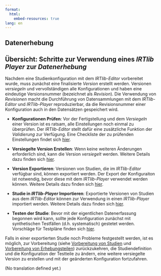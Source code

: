 ```yaml
---
format:
  html:
    embed-resources: true
lang: en    
---
```


::: {.content-visible when-profile="german"}

# Datenerhebung 

## Übersicht: Schritte zur Verwendung eines *IRTlib Player* zur *Datenerhebung*

Nachdem eine Studienkonfiguration mit dem *IRTlib-Editor* vorbereitet wurde, muss zunächst eine finalisierte *Version* erstellt werden. Versionen *versiegeln* und vervollständigen alle Konfigurationen und haben eine eindeutige Versionsnummer (bezeichnet als *Revision*). Die Verwendung von *Revisionen* macht die Durchführung von Datensammlungen mit dem *IRTlib-Editor* und *IRTlib-Player* reproduzierbar, da die Revisionsnummer einer Konfiguration auch in den Datensätzen gespeichert wird.

* **Konfigurationen Prüfen**: Vor der Fertigstellung und dem *Versiegeln* einer Version ist es ratsam, alle Einstellungen noch einmal zu überprüfen. Der *IRTlib-Editor* stellt dafür eine zusätzliche Funktion der *Validierung* zur Verfügung. Eine Checkliste der zu prüfenden Einstellungen findet sich [hier]().

* **Versiegelte Version Erstellen**: Wenn keine weiteren Änderungen erforderlich sind, kann die Version *versiegelt* werden. Weitere Details dazu finden sich [hier]().

* **Version Exportieren**: Versionen von Studien, die im *IRTlib-Editor* verfügbar sind, können exportiert werden. Der Export der Konfiguraiton ist notwendig, bevor diese mit dem *IRTlib-Player* verwendet werden können. Weitere Details dazu finden sich [hier]().

* **Studie in *IRTlib-Player* Importieren**: Exportierte Versionen von Studien aus dem *IRTlib-Editor* können zur Verwendung in einen *IRTlib-Player* importiert werden. Weitere Details dazu finden sich [hier]().

* **Testen der Studie**: Bevor mit der eigentlichen Datenerfassung begonnen wird kann, sollte jede Konfiguration zunächst mit synthetischen Testfällen (d.h. systematisch) gestetet werden. Vorschläge für Testpläne finden sich [hier]().

Falls in einer exportierten Studie noch Probleme festgestellt werden, ist es möglich, zur Vorbereitung (siehe [Vorbereitung von Studien](preparation-studies.qmd) und [Vorbereitung von Erhebungsteilen](preparation-parts.qmd)) zurückzukehren, die Studiendefinition und die Konfiguration der Testteile zu ändern, eine weitere versiegelte Version zu erstellen und mit der geänderten Konfiguration fortzufahren.


:::


::: {.content-visible when-profile="english"}
(No translation defined yet.) 
:::